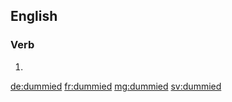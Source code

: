 ==English==

===Verb===
{{head|en}}

# {{en-past of|dummy}}

[[de:dummied]]
[[fr:dummied]]
[[mg:dummied]]
[[sv:dummied]]